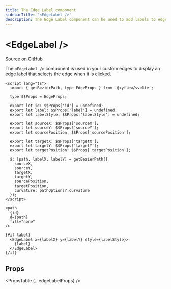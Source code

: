 ```yaml
---
title: The Edge Label component
sidebarTitle: '<EdgeLabel />'
description: The Edge Label component can be used to add labels to edges.
---
```



# &lt;EdgeLabel />

[Source on GitHub](https://github.com/xyflow/xyflow/blob/main/packages/svelte/src/lib/components/EdgeLabel/EdgeLabel.svelte)

The `<EdgeLabel />` component is used in your custom edges
to display an edge label that selects the edge when it is clicked.

```svelte filename="CustomEdge.svelte"
<script lang="ts">
  import { getBezierPath, type EdgeProps } from '@xyflow/svelte';

  type $$Props = EdgeProps;

  export let id: $$Props['id'] = undefined;
  export let label: $$Props['label'] = undefined;
  export let labelStyle: $$Props['labelStyle'] = undefined;

  export let sourceX: $$Props['sourceX'];
  export let sourceY: $$Props['sourceY'];
  export let sourcePosition: $$Props['sourcePosition'];

  export let targetX: $$Props['targetX'];
  export let targetY: $$Props['targetY'];
  export let targetPosition: $$Props['targetPosition'];

  $: [path, labelX, labelY] = getBezierPath({
    sourceX,
    sourceY,
    targetX,
    targetY,
    sourcePosition,
    targetPosition,
    curvature: pathOptions?.curvature
  });
</script>

<path
  {id}
  d={path}
  fill="none"
/>

{#if label}
  <EdgeLabel x={labelX} y={labelY} style={labelStyle}>
    {label}
  </EdgeLabel>
{/if}
```

## Props

<PropsTable {...edgeLabelProps} />
